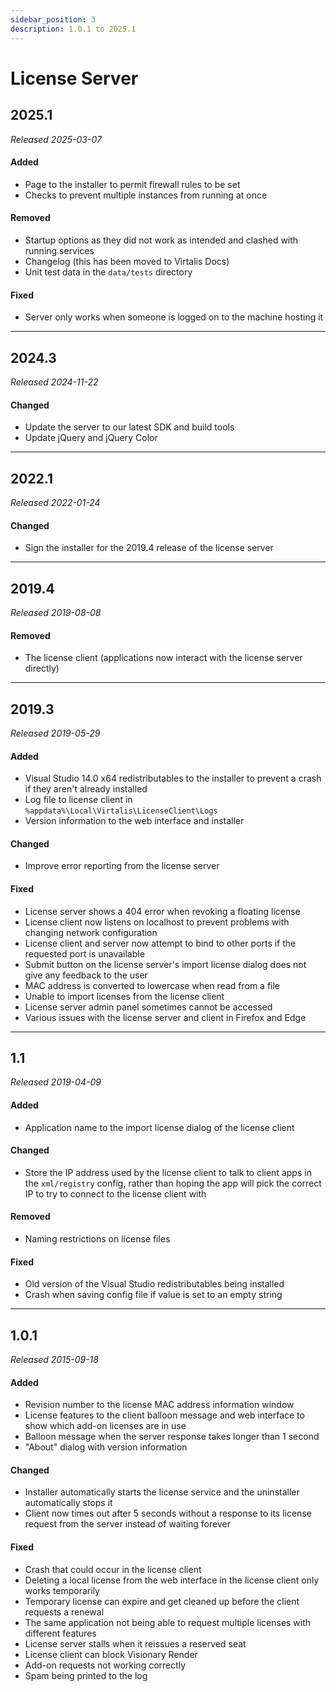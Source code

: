 ```yaml
---
sidebar_position: 3
description: 1.0.1 to 2025.1
---
```


# License Server

## 2025.1

*Released 2025-03-07*

#### Added

- Page to the installer to permit firewall rules to be set
- Checks to prevent multiple instances from running at once

#### Removed

- Startup options as they did not work as intended and clashed with running services
- Changelog (this has been moved to Virtalis Docs)
- Unit test data in the `data/tests` directory

#### Fixed

- Server only works when someone is logged on to the machine hosting it

---

## 2024.3

*Released 2024-11-22*

#### Changed

- Update the server to our latest SDK and build tools
- Update jQuery and jQuery Color

---

## 2022.1

*Released 2022-01-24*

#### Changed

- Sign the installer for the 2019.4 release of the license server

---

## 2019.4

*Released 2019-08-08*

#### Removed

- The license client (applications now interact with the license server directly)

---

## 2019.3

*Released 2019-05-29*

#### Added

- Visual Studio 14.0 x64 redistributables to the installer to prevent a crash if they aren't already installed
- Log file to license client in `%appdata%\Local\Virtalis\LicenseClient\Logs`
- Version information to the web interface and installer

#### Changed

- Improve error reporting from the license server

#### Fixed

- License server shows a 404 error when revoking a floating license
- License client now listens on localhost to prevent problems with changing network configuration
- License client and server now attempt to bind to other ports if the requested port is unavailable
- Submit button on the license server's import license dialog does not give any feedback to the user
- MAC address is converted to lowercase when read from a file
- Unable to import licenses from the license client
- License server admin panel sometimes cannot be accessed
- Various issues with the license server and client in Firefox and Edge

---

## 1.1

*Released 2019-04-09*

#### Added

- Application name to the import license dialog of the license client

#### Changed

- Store the IP address used by the license client to talk to client apps in the `xml/registry` config, rather than hoping the app will pick the correct IP to try to connect to the license client with

#### Removed

- Naming restrictions on license files

#### Fixed

- Old version of the Visual Studio redistributables being installed
- Crash when saving config file if value is set to an empty string

---

## 1.0.1

*Released 2015-09-18*

#### Added

- Revision number to the license MAC address information window
- License features to the client balloon message and web interface to show which add-on licenses are in use
- Balloon message when the server response takes longer than 1 second
- "About" dialog with version information

#### Changed

- Installer automatically starts the license service and the uninstaller automatically stops it
- Client now times out after 5 seconds without a response to its license request from the server instead of waiting forever

#### Fixed

- Crash that could occur in the license client
- Deleting a local license from the web interface in the license client only works temporarily
- Temporary license can expire and get cleaned up before the client requests a renewal
- The same application not being able to request multiple licenses with different features
- License server stalls when it reissues a reserved seat
- License client can block Visionary Render
- Add-on requests not working correctly
- Spam being printed to the log
